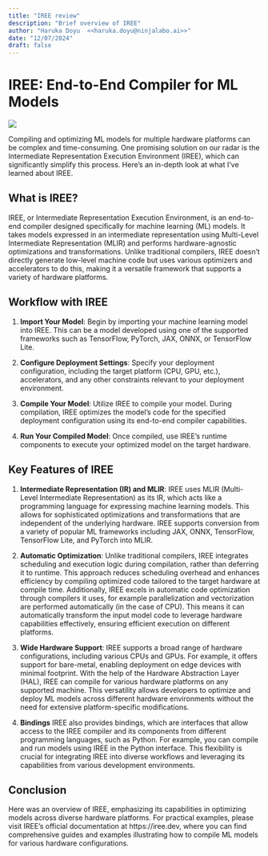 ```yaml
---
title: "IREE review"
description: "Brief overview of IREE"
author: "Haruka Doyu  <<haruka.doyu@ninjalabo.ai>>"
date: "12/07/2024"
draft: false
---
```


# IREE: End-to-End Compiler for ML Models

![](../images/iree.png)

Compiling and optimizing ML models for multiple hardware platforms can be complex and time-consuming. One promising solution on our radar is the Intermediate Representation Execution Environment (IREE), which can significantly simplify this process. Here's an in-depth look at what I’ve learned about IREE.

## What is IREE?

IREE, or Intermediate Representation Execution Environment, is an end-to-end compiler designed specifically for machine learning (ML) models. It takes models expressed in an intermediate representation using Multi-Level Intermediate Representation (MLIR) and performs hardware-agnostic optimizations and transformations. Unlike traditional compilers, IREE doesn't directly generate low-level machine code but uses various optimizers and accelerators to do this, making it a versatile framework that supports a variety of hardware platforms.

## Workflow with IREE

1. **Import Your Model**: Begin by importing your machine learning model into IREE. This can be a model developed using one of the supported frameworks such as TensorFlow, PyTorch, JAX, ONNX, or TensorFlow Lite.

2. **Configure Deployment Settings**: Specify your deployment configuration, including the target platform (CPU, GPU, etc.), accelerators, and any other constraints relevant to your deployment environment.

3. **Compile Your Model**: Utilize IREE to compile your model. During compilation, IREE optimizes the model's code for the specified deployment configuration using its end-to-end compiler capabilities.

4. **Run Your Compiled Model**: Once compiled, use IREE's runtime components to execute your optimized model on the target hardware.

## Key Features of IREE

1. **Intermediate Representation (IR) and MLIR**: IREE uses MLIR (Multi-Level Intermediate Representation) as its IR, which acts like a programming language for expressing machine learning models. This allows for sophisticated optimizations and transformations that are independent of the underlying hardware. IREE supports conversion from a variety of popular ML frameworks including JAX, ONNX, TensorFlow, TensorFlow Lite, and PyTorch into MLIR.

2. **Automatic Optimization**: Unlike traditional compilers, IREE integrates scheduling and execution logic during compilation, rather than deferring it to runtime. This approach reduces scheduling overhead and enhances efficiency by compiling optimized code tailored to the target hardware at compile time. Additionally, IREE excels in automatic code optimization through compilers it uses, for example parallelization and vectorization are performed automatically (in the case of CPU). This means it can automatically transform the input model code to leverage hardware capabilities effectively, ensuring efficient execution on different platforms.

3. **Wide Hardware Support**: IREE supports a broad range of hardware configurations, including various CPUs and GPUs. For example, it offers support for bare-metal, enabling deployment on edge devices with minimal footprint. With the help of the Hardware Abstraction Layer (HAL), IREE can compile for various hardware platforms on any supported machine. This versatility allows developers to optimize and deploy ML models across different hardware environments without the need for extensive platform-specific modifications.

4. **Bindings** IREE also provides bindings, which are interfaces that allow access to the IREE compiler and its components from different programming languages, such as Python. For example, you can compile and run models using IREE in the Python interface. This flexibility is crucial for integrating IREE into diverse workflows and leveraging its capabilities from various development environments.

## Conclusion

Here was an overview of IREE, emphasizing its capabilities in optimizing models across diverse hardware platforms. For practical examples, please visit IREE's official documentation at https://iree.dev, where you can find comprehensive guides and examples illustrating how to compile ML models for various hardware configurations.
